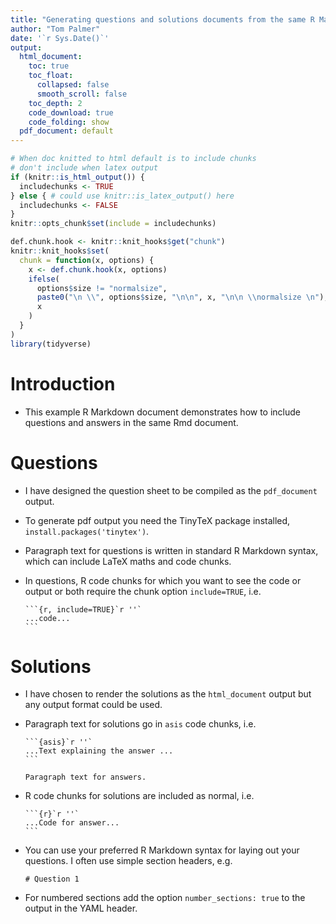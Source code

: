 ```yaml
---
title: "Generating questions and solutions documents from the same R Markdown document"
author: "Tom Palmer"
date: '`r Sys.Date()`'
output:
  html_document:
    toc: true
    toc_float:
      collapsed: false
      smooth_scroll: false
    toc_depth: 2
    code_download: true
    code_folding: show
  pdf_document: default
---
```


```r
# When doc knitted to html default is to include chunks
# don't include when latex output
if (knitr::is_html_output()) {
  includechunks <- TRUE
} else { # could use knitr::is_latex_output() here
  includechunks <- FALSE
}
knitr::opts_chunk$set(include = includechunks)

def.chunk.hook <- knitr::knit_hooks$get("chunk")
knitr::knit_hooks$set(
  chunk = function(x, options) {
    x <- def.chunk.hook(x, options)
    ifelse(
      options$size != "normalsize",
      paste0("\n \\", options$size, "\n\n", x, "\n\n \\normalsize \n"),
      x
    )
  }
)
library(tidyverse)
```

# Introduction

- This example R Markdown document demonstrates how to include questions and answers in the same Rmd document.

# Questions

- I have designed the question sheet to be compiled as the `pdf_document` output.

- To generate pdf output you need the TinyTeX package installed, `install.packages('tinytex')`.

- Paragraph text for questions is written in standard R Markdown syntax, which can include LaTeX maths and code chunks. 

- In questions, R code chunks for which you want to see the code or output or both require the chunk option `include=TRUE`, i.e.
  ````
  ```{r, include=TRUE}`r ''`
  ...code...
  ```
  ````

# Solutions

- I have chosen to render the solutions as the `html_document` output but any output format could be used.

- Paragraph text for solutions go in `asis` code chunks, i.e.
  ````
  ```{asis}`r ''`
  ...Text explaining the answer ...
  ```
  ````

  ```asis
  Paragraph text for answers.
  ```

- R code chunks for solutions are included as normal, i.e.
  ````
  ```{r}`r ''`
  ...Code for answer...
  ```
  ````

- You can use your preferred R Markdown syntax for laying out your questions. I often use simple section headers, e.g.
  ```
  # Question 1
  ```

- For numbered sections add the option `number_sections: true` to the output in the YAML header.
